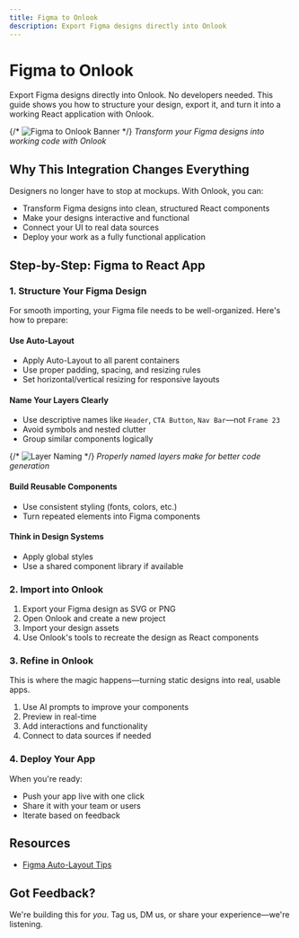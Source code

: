 ```yaml
---
title: Figma to Onlook
description: Export Figma designs directly into Onlook
---
```


# Figma to Onlook

Export Figma designs directly into Onlook. No developers needed. This guide shows you how to structure your design, export it, and turn it into a working React application with Onlook.

{/* ![Figma to Onlook Banner](/images/figma-to-onlook-banner.png) */}
*Transform your Figma designs into working code with Onlook*

## Why This Integration Changes Everything

Designers no longer have to stop at mockups. With Onlook, you can:

- Transform Figma designs into clean, structured React components
- Make your designs interactive and functional
- Connect your UI to real data sources
- Deploy your work as a fully functional application

## Step-by-Step: Figma to React App

### 1. Structure Your Figma Design

For smooth importing, your Figma file needs to be well-organized. Here's how to prepare:

#### Use Auto-Layout

- Apply Auto-Layout to all parent containers
- Use proper padding, spacing, and resizing rules
- Set horizontal/vertical resizing for responsive layouts

#### Name Your Layers Clearly

- Use descriptive names like `Header`, `CTA Button`, `Nav Bar`—not `Frame 23`
- Avoid symbols and nested clutter
- Group similar components logically

{/* ![Layer Naming](/images/layer-naming.png) */}
*Properly named layers make for better code generation*

#### Build Reusable Components

- Use consistent styling (fonts, colors, etc.)
- Turn repeated elements into Figma components

#### Think in Design Systems

- Apply global styles
- Use a shared component library if available

### 2. Import into Onlook

1. Export your Figma design as SVG or PNG
2. Open Onlook and create a new project
3. Import your design assets
4. Use Onlook's tools to recreate the design as React components

### 3. Refine in Onlook

This is where the magic happens—turning static designs into real, usable apps.

1. Use AI prompts to improve your components
2. Preview in real-time
3. Add interactions and functionality
4. Connect to data sources if needed

### 4. Deploy Your App

When you're ready:
- Push your app live with one click
- Share it with your team or users
- Iterate based on feedback

## Resources

- [Figma Auto-Layout Tips](https://help.figma.com/hc/en-us/articles/360040451373-Create-dynamic-designs-with-Auto-layout)


## Got Feedback?

We're building this for *you*. Tag us, DM us, or share your experience—we're listening.

